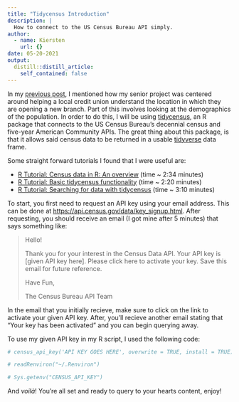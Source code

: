 ```yaml
---
title: "Tidycensus Introduction"
description: |
  How to connect to the US Census Bureau API simply.
author:
  - name: Kiersten
    url: {}
date: 05-20-2021
output:
  distill::distill_article:
    self_contained: false
---
```


In my [previous post](https://kierrschill.github.io/posts/2021-05-19-second-try/), I mentioned how my senior project was centered around helping a local credit union understand the location in which they are opening a new branch. Part of this involves looking at the demographics of the population. In order to do this, I will be using [tidycensus](https://cran.r-project.org/web/packages/tidycensus/tidycensus.pdf), an R package that connects to the US Census Bureau's decennial census and five-year American Community APIs. The great thing about this package, is that it allows said census data to be returned in a usable [tidyverse](https://cran.r-project.org/web/packages/tidyverse/tidyverse.pdf) data frame. 

Some straight forward tutorials I found that I were useful are:

* [R Tutorial: Census data in R: An overview](https://www.youtube.com/watch?v=MDyGuWrBC-M) (time ~ 2:34 minutes)
* [R Tutorial: Basic tidycensus functionality](https://www.youtube.com/watch?v=i09Pc7orAYg) (time ~ 2:20 minutes)
* [R Tutorial: Searching for data with tidycensus](https://www.youtube.com/watch?v=dJRoubBvyq4) (time ~ 3:10 minutes)

To start, you first need to request an API key using your email address. This can be done at [https://api.census.gov/data/key_signup.html](https://api.census.gov/data/key_signup.html). After requesting, you should receive an email (I got mine after 5 minutes) that says something like:

> Hello!
>
> Thank you for your interest in the Census Data API. Your API key is [given API key here]. Please click here to activate your key. Save this email for future reference.
>
> Have Fun,
>
> The Census Bureau API Team

In the email that you initially recieve, make sure to click on the link to activate your given API key. After, you'll recieve another email stating that "Your key has been activated" and you can begin querying away.

To use my given API key in my R script, I used the following code:

```  r
# census_api_key('API KEY GOES HERE', overwrite = TRUE, install = TRUE)

# readRenviron("~/.Renviron")

# Sys.getenv("CENSUS_API_KEY")
```

And *voilà*! You're all set and ready to query to your hearts content, enjoy!



